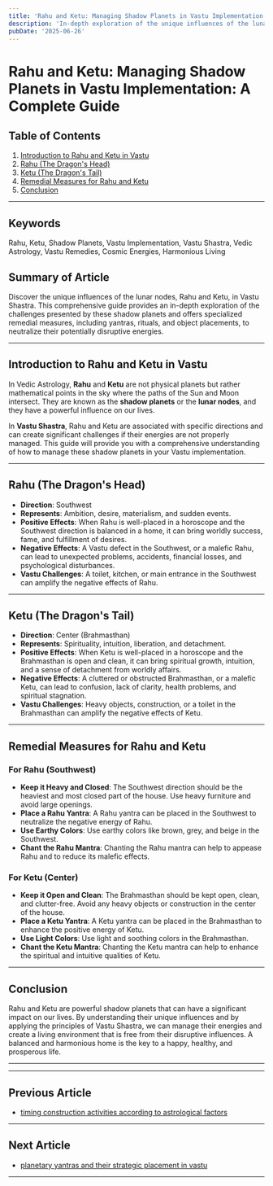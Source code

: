 ```yaml
---
title: 'Rahu and Ketu: Managing Shadow Planets in Vastu Implementation: A Complete Guide'
description: 'In-depth exploration of the unique influences of the lunar nodes Rahu and Ketu in Vastu Shastra, their associated directions (Southwest and Center respectively), specific challenges they present, and specialized remedial measures including yantras, rituals, and object placements to neutralize their potentially disruptive energies.'
pubDate: '2025-06-26'
---
```


# Rahu and Ketu: Managing Shadow Planets in Vastu Implementation: A Complete Guide

## Table of Contents
1. [Introduction to Rahu and Ketu in Vastu](#introduction-to-rahu-and-ketu-in-vastu)
2. [Rahu (The Dragon's Head)](#rahu-the-dragons-head)
3. [Ketu (The Dragon's Tail)](#ketu-the-dragons-tail)
4. [Remedial Measures for Rahu and Ketu](#remedial-measures-for-rahu-and-ketu)
5. [Conclusion](#conclusion)

---

## Keywords
Rahu, Ketu, Shadow Planets, Vastu Implementation, Vastu Shastra, Vedic Astrology, Vastu Remedies, Cosmic Energies, Harmonious Living

## Summary of Article
Discover the unique influences of the lunar nodes, Rahu and Ketu, in Vastu Shastra. This comprehensive guide provides an in-depth exploration of the challenges presented by these shadow planets and offers specialized remedial measures, including yantras, rituals, and object placements, to neutralize their potentially disruptive energies.

---

## Introduction to Rahu and Ketu in Vastu

In Vedic Astrology, **Rahu** and **Ketu** are not physical planets but rather mathematical points in the sky where the paths of the Sun and Moon intersect. They are known as the **shadow planets** or the **lunar nodes**, and they have a powerful influence on our lives.

In **Vastu Shastra**, Rahu and Ketu are associated with specific directions and can create significant challenges if their energies are not properly managed. This guide will provide you with a comprehensive understanding of how to manage these shadow planets in your Vastu implementation.

---

## Rahu (The Dragon's Head)

- **Direction**: Southwest
- **Represents**: Ambition, desire, materialism, and sudden events.
- **Positive Effects**: When Rahu is well-placed in a horoscope and the Southwest direction is balanced in a home, it can bring worldly success, fame, and fulfillment of desires.
- **Negative Effects**: A Vastu defect in the Southwest, or a malefic Rahu, can lead to unexpected problems, accidents, financial losses, and psychological disturbances.
- **Vastu Challenges**: A toilet, kitchen, or main entrance in the Southwest can amplify the negative effects of Rahu.

---

## Ketu (The Dragon's Tail)

- **Direction**: Center (Brahmasthan)
- **Represents**: Spirituality, intuition, liberation, and detachment.
- **Positive Effects**: When Ketu is well-placed in a horoscope and the Brahmasthan is open and clean, it can bring spiritual growth, intuition, and a sense of detachment from worldly affairs.
- **Negative Effects**: A cluttered or obstructed Brahmasthan, or a malefic Ketu, can lead to confusion, lack of clarity, health problems, and spiritual stagnation.
- **Vastu Challenges**: Heavy objects, construction, or a toilet in the Brahmasthan can amplify the negative effects of Ketu.

---

## Remedial Measures for Rahu and Ketu

### For Rahu (Southwest)

- **Keep it Heavy and Closed**: The Southwest direction should be the heaviest and most closed part of the house. Use heavy furniture and avoid large openings.
- **Place a Rahu Yantra**: A Rahu yantra can be placed in the Southwest to neutralize the negative energy of Rahu.
- **Use Earthy Colors**: Use earthy colors like brown, grey, and beige in the Southwest.
- **Chant the Rahu Mantra**: Chanting the Rahu mantra can help to appease Rahu and to reduce its malefic effects.

### For Ketu (Center)

- **Keep it Open and Clean**: The Brahmasthan should be kept open, clean, and clutter-free. Avoid any heavy objects or construction in the center of the house.
- **Place a Ketu Yantra**: A Ketu yantra can be placed in the Brahmasthan to enhance the positive energy of Ketu.
- **Use Light Colors**: Use light and soothing colors in the Brahmasthan.
- **Chant the Ketu Mantra**: Chanting the Ketu mantra can help to enhance the spiritual and intuitive qualities of Ketu.

---

## Conclusion

Rahu and Ketu are powerful shadow planets that can have a significant impact on our lives. By understanding their unique influences and by applying the principles of Vastu Shastra, we can manage their energies and create a living environment that is free from their disruptive influences. A balanced and harmonious home is the key to a happy, healthy, and prosperous life.

---
---

## Previous Article
- [timing construction activities according to astrological factors](200806_timing_construction_activities_according_to_astrological_factors.mdx)

---

## Next Article
- [planetary yantras and their strategic placement in vastu](200808_planetary_yantras_and_their_strategic_placement_in_vastu.mdx)

---
